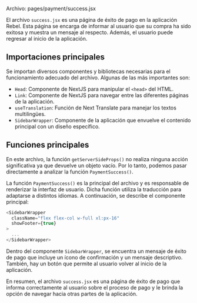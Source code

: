 
Archivo: pages/payment/success.jsx

El archivo `success.jsx` es una página de éxito de pago en la aplicación Rebel. Esta página se encarga de informar al usuario que su compra ha sido exitosa y muestra un mensaje al respecto. Además, el usuario puede regresar al inicio de la aplicación.

## Importaciones principales
Se importan diversos componentes y bibliotecas necesarias para el funcionamiento adecuado del archivo. Algunas de las más importantes son:

- `Head`: Componente de NextJS para manipular el `<head>` del HTML.
- `Link`: Componente de NextJS para navegar entre las diferentes páginas de la aplicación.
- `useTranslation`: Función de Next Translate para manejar los textos multilingües.
- `SidebarWrapper`: Componente de la aplicación que envuelve el contenido principal con un diseño específico.

## Funciones principales
En este archivo, la función `getServerSideProps()` no realiza ninguna acción significativa ya que devuelve un objeto vacío. Por lo tanto, podemos pasar directamente a analizar la función `PaymentSuccess()`.

La función `PaymentSuccess()` es la principal del archivo y es responsable de renderizar la interfaz de usuario. Dicha función utiliza la traducción para adaptarse a distintos idiomas. A continuación, se describe el componente principal:

```javascript
<SidebarWrapper
  className="flex flex-col w-full xl:px-16"
  showFooter={true}
>
  ...
</SidebarWrapper>
```

Dentro del componente `SidebarWrapper`, se encuentra un mensaje de éxito de pago que incluye un ícono de confirmación y un mensaje descriptivo. También, hay un botón que permite al usuario volver al inicio de la aplicación.

En resumen, el archivo `success.jsx` es una página de éxito de pago que informa correctamente al usuario sobre el proceso de pago y le brinda la opción de navegar hacia otras partes de la aplicación.